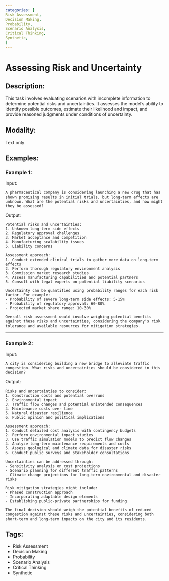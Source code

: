 ```yaml
---
categories: [
Risk Assessment,
Decision Making,
Probability,
Scenario Analysis,
Critical Thinking,
Synthetic,
]
---
```


# Assessing Risk and Uncertainty

## Description:
This task involves evaluating scenarios with incomplete information to determine potential risks and uncertainties. It assesses the model's ability to identify possible outcomes, estimate their likelihood and impact, and provide reasoned judgments under conditions of uncertainty.

## Modality:
Text only

## Examples:

### Example 1:

Input:

```
A pharmaceutical company is considering launching a new drug that has shown promising results in initial trials, but long-term effects are unknown. What are the potential risks and uncertainties, and how might they be assessed?
```

Output:

```
Potential risks and uncertainties:
1. Unknown long-term side effects
2. Regulatory approval challenges
3. Market acceptance and competition
4. Manufacturing scalability issues
5. Liability concerns

Assessment approach:
1. Conduct extended clinical trials to gather more data on long-term effects
2. Perform thorough regulatory environment analysis
3. Commission market research studies
4. Assess manufacturing capabilities and potential partners
5. Consult with legal experts on potential liability scenarios

Uncertainty can be quantified using probability ranges for each risk factor. For example:
- Probability of severe long-term side effects: 5-15%
- Probability of regulatory approval: 60-80%
- Projected market share range: 10-30%

Overall risk assessment would involve weighing potential benefits against these risks and uncertainties, considering the company's risk tolerance and available resources for mitigation strategies.
```

---

### Example 2:

Input:

```
A city is considering building a new bridge to alleviate traffic congestion. What risks and uncertainties should be considered in this decision?
```

Output:

```
Risks and uncertainties to consider:
1. Construction costs and potential overruns
2. Environmental impact
3. Traffic flow changes and potential unintended consequences
4. Maintenance costs over time
5. Natural disaster resilience
6. Public opinion and political implications

Assessment approach:
1. Conduct detailed cost analysis with contingency budgets
2. Perform environmental impact studies
3. Use traffic simulation models to predict flow changes
4. Analyze long-term maintenance requirements and costs
5. Assess geological and climate data for disaster risks
6. Conduct public surveys and stakeholder consultations

Uncertainties can be addressed through:
- Sensitivity analysis on cost projections
- Scenario planning for different traffic patterns
- Climate change projections for long-term environmental and disaster risks

Risk mitigation strategies might include:
- Phased construction approach
- Incorporating adaptable design elements
- Establishing public-private partnerships for funding

The final decision should weigh the potential benefits of reduced congestion against these risks and uncertainties, considering both short-term and long-term impacts on the city and its residents.
```

## Tags:
- Risk Assessment
- Decision Making
- Probability
- Scenario Analysis
- Critical Thinking
- Synthetic